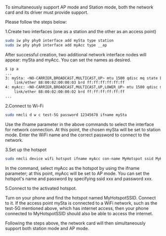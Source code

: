 To simultaneously support AP mode and Station mode, both the network card and its driver must provide support.

Please follow the steps below:

1.Create two interfaces (one as a station and the other as an access point)

```bash
sudo iw phy phy0 interface add mySta type station
sudo iw phy phy0 interface add myAcc type __ap
```

After successful creation, two additional network interface nodes will appear: mySta and myAcc. You can set the names as desired.

```bash
$ ip a
...
3: mySta: <NO-CARRIER,BROADCAST,MULTICAST,UP> mtu 1500 qdisc mq state DOWN group default qlen 1000
    link/ether 88:00:02:00:00:03 brd ff:ff:ff:ff:ff:ff
4: myAcc: <NO-CARRIER,BROADCAST,MULTICAST,UP,LOWER_UP> mtu 1500 qdisc mq state DORMANT group default qlen 1000
    link/ether 88:00:02:00:00:02 brd ff:ff:ff:ff:ff:ff
...
```

2.Connect to Wi-Fi

```bash
sudo nmcli d w c test-5G password 12345678 ifname mySta
```

Use the ifname parameter in the above commands to select the interface for network connection. At this point, the chosen mySta will be set to station mode. Enter the WiFi name and the correct password to connect to the network.

3.Set up the hotspot

```bash
sudo nmcli device wifi hotspot ifname myAcc con-name MyHotspot ssid MyHotspotSSID password 12345678
```

In the command, select myAcc as the hotspot by using the ifname parameter; at this point, myAcc will be set to AP mode. You can set the hotspot's name and password by specifying ssid xxx and password xxx.

5.Connect to the activated hotspot.

Turn on your phone and find the hotspot named MyHotspotSSID. Connect to it. If the access point mySta is connected to a WiFi network, such as the test-5G mentioned above, which has internet access, then your phone connected to MyHotspotSSID should also be able to access the internet.

Following the steps above, the network card will then simultaneously support both station mode and AP mode.

